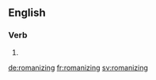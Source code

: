 ==English==

===Verb===
{{head|en|present participle}}

# {{present participle of|romanize|lang=en|nocat=1}}

[[de:romanizing]]
[[fr:romanizing]]
[[sv:romanizing]]